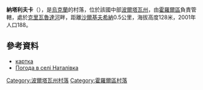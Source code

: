 {{coord|49|48|54|N|33|7|29|E|scale:100000_region:UA|display=title}}

'''納塔利夫卡'''（{{lang-uk|Наталівка}}），是[[烏克蘭|烏克蘭]]的村落，位於該國中部[[波爾塔瓦州|波爾塔瓦州]]，由[[霍羅爾區|霍羅爾區]]負責管轄，處於[[克里瓦魯達河_(霍羅爾河支流)|克里瓦魯達河]]畔，距離[[沙爾基夫希納_(霍羅爾區)|沙爾基夫希納]]0.5公里，海拔高度128米，2001年人口188。

==參考資料==
* [http://gska2.rada.gov.ua/pls/z7502/A005?rdat1=25.04.2009&rf7571=26787 картка]{{dead link|date=2018年4月 |bot=InternetArchiveBot |fix-attempted=yes }}
* [http://weather.in.ua/ua/poltavskaja/16653 Погода в селі Наталівка] {{Wayback|url=http://weather.in.ua/ua/poltavskaja/16653 |date=20160305104045 }}

{{DEFAULTSORT:Наталівка}}
[[Category:波爾塔瓦州村落|Category:波爾塔瓦州村落]]
[[Category:霍羅爾區村落|Category:霍羅爾區村落]]


{{Poltava-geo-stub}}
